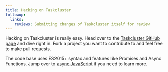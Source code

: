 ```yaml
---
title: Hacking on Taskcluster
followup:
  links:
    reviews: Submitting changes of Taskcluster itself for review
---
```


Hacking on Taskcluster is really easy. Head over to the [Taskcluster GitHub
page](https://github.com/taskcluster) and dive right in. Fork a project you
want to contribute to and feel free to make pull requests.

The code base uses ES2015+ syntax and features like Promises and Async Functions.
Jump over to [async JavaScript](async-javascript) if you need to learn more.
